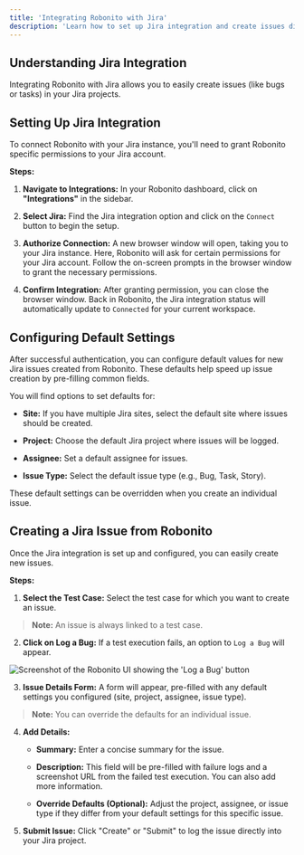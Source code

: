 ```yaml
---
title: 'Integrating Robonito with Jira'
description: 'Learn how to set up Jira integration and create issues directly from Robonito.'
---
```

## Understanding Jira Integration

Integrating Robonito with Jira allows you to easily create issues (like bugs or tasks) in your Jira projects.



## Setting Up Jira Integration

To connect Robonito with your Jira instance, you'll need to grant Robonito specific permissions to your Jira account.

**Steps:**

1.  **Navigate to Integrations:** In your Robonito dashboard, click on **"Integrations"** in the sidebar.

2.  **Select Jira:** Find the Jira integration option and click on the `Connect` button to begin the setup.

3.  **Authorize Connection:** A new browser window will open, taking you to your Jira instance. Here, Robonito will ask for certain permissions for your Jira account. Follow the on-screen prompts in the browser window to grant the necessary permissions.

4.  **Confirm Integration:** After granting permission, you can close the browser window. Back in Robonito, the Jira integration status will automatically update to `Connected` for your current workspace.

## Configuring Default Settings

After successful authentication, you can configure default values for new Jira issues created from Robonito. These defaults help speed up issue creation by pre-filling common fields.

You will find options to set defaults for:

* **Site:** If you have multiple Jira sites, select the default site where issues should be created.

* **Project:** Choose the default Jira project where issues will be logged.

* **Assignee:** Set a default assignee for issues.

* **Issue Type:** Select the default issue type (e.g., Bug, Task, Story).

These default settings can be overridden when you create an individual issue.

## Creating a Jira Issue from Robonito

Once the Jira integration is set up and configured, you can easily create new issues.


**Steps:**

1.  **Select the Test Case:** Select the test case for which you want to create an issue.
> **Note:** An issue is always linked to a test case.
2.  **Click on Log a Bug:** If a test execution fails, an option to `Log a Bug` will appear.

![Screenshot of the Robonito UI showing the 'Log a Bug' button](/integrations/log-a-bug.png)

3.  **Issue Details Form:** A form will appear, pre-filled with any default settings you configured (site, project, assignee, issue type).
> **Note:** You can override the defaults for an individual issue.

4.  **Add Details:**

    * **Summary:** Enter a concise summary for the issue.

    * **Description:** This field will be pre-filled with failure logs and a screenshot URL from the failed test execution. You can also add more information.

    * **Override Defaults (Optional):** Adjust the project, assignee, or issue type if they differ from your default settings for this specific issue.

5.  **Submit Issue:** Click "Create" or "Submit" to log the issue directly into your Jira project.

